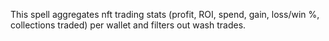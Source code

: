 This spell aggregates nft trading stats (profit, ROI, spend, gain, loss/win %, collections traded) per wallet and filters out wash trades.
